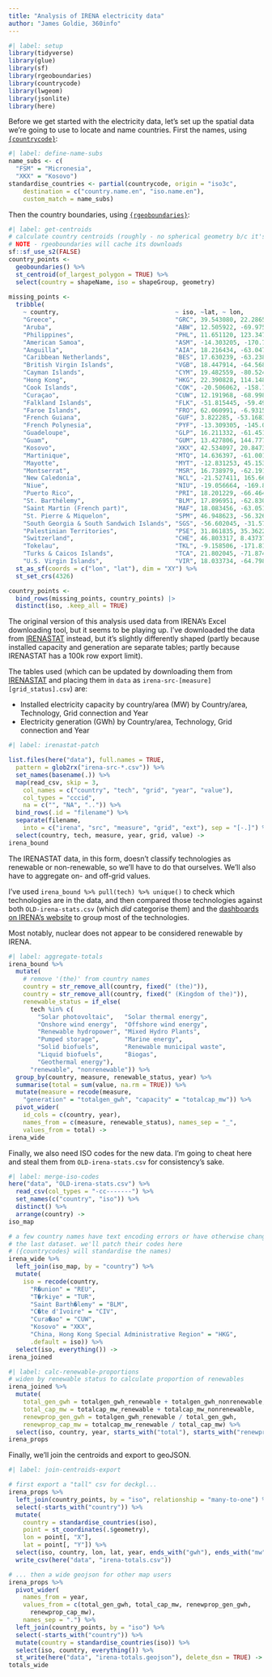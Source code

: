 ```yaml
---
title: "Analysis of IRENA electricity data"
author: "James Goldie, 360info"
---
```


```r
#| label: setup
library(tidyverse)
library(glue)
library(sf)
library(rgeoboundaries)
library(countrycode)
library(lwgeom)
library(jsonlite)
library(here)
```

Before we get started with the electricity data, let's set up the spatial data we're going to use to locate and name countries. First the names, using [`{countrycode}`](https://github.com/vincentarelbundock/countrycode):

```r
#| label: define-name-subs
name_subs <- c(
  "FSM" = "Micronesia",
  "XKX" = "Kosovo")
standardise_countries <- partial(countrycode, origin = "iso3c",
    destination = c("country.name.en", "iso.name.en"),
    custom_match = name_subs)
```

Then the country boundaries, using [`{rgeoboundaries}`](https://github.com/wmgeolab/rgeoboundaries):

```r
#| label: get-centroids
# calculate country centroids (roughly - no spherical geometry b/c it's broken)
# NOTE - rgeoboundaries will cache its downloads
sf::sf_use_s2(FALSE)
country_points <-
  geoboundaries() %>%
  st_centroid(of_largest_polygon = TRUE) %>%
  select(country = shapeName, iso = shapeGroup, geometry)
  
missing_points <-
  tribble(
    ~ country,                                ~ iso, ~lat, ~ lon,
    "Greece",                                 "GRC", 39.543080, 22.286516,
    "Aruba",                                  "ABW", 12.505922, -69.975792,
    "Philippines",                            "PHL", 11.651120, 123.347990,
    "American Samoa",                         "ASM", -14.303205, -170.706638,
    "Anguilla",                               "AIA", 18.216434, -63.047010,
    "Caribbean Netherlands",                  "BES", 17.630239, -63.238425,
    "British Virgin Islands",                 "VGB", 18.447914, -64.568766,
    "Cayman Islands",                         "CYM", 19.482559, -80.524865,
    "Hong Kong",                              "HKG", 22.390828, 114.148064,
    "Cook Islands",                           "COK", -20.506062, -158.705700,
    "Curaçao",                                "CUW", 12.191968, -68.998956,
    "Falkland Islands",                       "FLK", -51.815445, -59.497967,
    "Faroe Islands",                          "FRO", 62.060991, -6.931548,
    "French Guiana",                          "GUF", 3.822285, -53.168343,
    "French Polynesia",                       "PYF", -13.309305, -145.011540,
    "Guadeloupe",                             "GLP", 16.211332, -61.451932,
    "Guam",                                   "GUM", 13.427806, 144.777799,
    "Kosovo",                                 "XKX", 42.534097, 20.847340,
    "Martinique",                             "MTQ", 14.636397, -61.001410,
    "Mayotte",                                "MYT", -12.831253, 45.153049,
    "Montserrat",                             "MSR", 16.738979, -62.191919,
    "New Caledonia",                          "NCL", -21.527411, 165.661714,
    "Niue",                                   "NIU", -19.056664, -169.857740,
    "Puerto Rico",                            "PRI", 18.201229, -66.464860,
    "St. Barthélemy",                         "BLM", 17.896951, -62.830260,
    "Saint Martin (French part)",             "MAF", 18.083456, -63.051166,
    "St. Pierre & Miquelon",                  "SPM", 46.948623, -56.326391,
    "South Georgia & South Sandwich Islands", "SGS", -56.602045, -31.574932,
    "Palestinian Territories",                "PSE", 31.861835, 35.362214,
    "Switzerland",                            "CHE", 46.803317, 8.437373,
    "Tokelau",                                "TKL", -9.158506, -171.816830,
    "Turks & Caicos Islands",                 "TCA", 21.802045, -71.874711,
    "U.S. Virgin Islands",                    "VIR", 18.033734, -64.798169) %>%
  st_as_sf(coords = c("lon", "lat"), dim = "XY") %>%
  st_set_crs(4326)

country_points <-
  bind_rows(missing_points, country_points) |>
  distinct(iso, .keep_all = TRUE)
``` 

The original version of this analysis used data from IRENA's Excel downloading tool, but it seems to be playing up. I've downloaded the data from [IRENASTAT](https://pxweb.irena.org/pxweb/en/IRENASTAT) instead, but it's slightly differently shaped (partly because installed capacity and generation are separate tables; partly because IRENASTAT has a 100k row export limit).

The tables used (which can be updated by downloading them from [IRENASTAT](https://pxweb.irena.org/pxweb/en/IRENASTAT) and placing them in `data` as `irena-src-[measure][grid_status].csv`) are:

* Installed electricity capacity by country/area (MW) by Country/area, Technology, Grid connection and Year
* Electricity generation (GWh) by Country/area, Technology, Grid connection and Year

```r
#| label: irenastat-patch

list.files(here("data"), full.names = TRUE,
  pattern = glob2rx("irena-src-*.csv")) %>%
  set_names(basename(.)) %>%
  map(read_csv, skip = 3,
    col_names = c("country", "tech", "grid", "year", "value"),
    col_types = "cccid",
    na = c("", "NA", "..")) %>%
  bind_rows(.id = "filename") %>%
  separate(filename,
    into = c("irena", "src", "measure", "grid", "ext"), sep = "[-.]") %>%
  select(country, tech, measure, year, grid, value) ->
irena_bound
```

The IRENASTAT data, in this form, doesn't classify technologies as renewable or non-renewable, so we'll have to do that ourselves. We'll also have to aggregate on- and off-grid values.

I've used `irena_bound %>% pull(tech) %>% unique()` to check which technologies are in the data, and then compared those technologies against both `OLD-irena-stats.csv` (which _did_ categorise them) and the [dashboards on IRENA's website](https://www.irena.org/Data/View-data-by-topic/Capacity-and-Generation/Statistics-Time-Series) to group most of the technologies.

Most notably, nuclear does not appear to be considered renewable by IRENA.

```r
#| label: aggregate-totals
irena_bound %>%
  mutate(
    # remove '(the)' from country names
    country = str_remove_all(country, fixed(" (the)")),
    country = str_remove_all(country, fixed(" (Kingdom of the)")),
    renewable_status = if_else(
      tech %in% c(
        "Solar photovoltaic",   "Solar thermal energy",
        "Onshore wind energy",  "Offshore wind energy",
        "Renewable hydropower", "Mixed Hydro Plants",
        "Pumped storage",       "Marine energy",
        "Solid biofuels",       "Renewable municipal waste",
        "Liquid biofuels",      "Biogas",
        "Geothermal energy"),
      "renewable", "nonrenewable")) %>%
  group_by(country, measure, renewable_status, year) %>%
  summarise(total = sum(value, na.rm = TRUE)) %>%
  mutate(measure = recode(measure,
    "generation" = "totalgen_gwh", "capacity" = "totalcap_mw")) %>%
  pivot_wider(
    id_cols = c(country, year),
    names_from = c(measure, renewable_status), names_sep = "_",
    values_from = total) ->
irena_wide
```

Finally, we also need ISO codes for the new data. I'm going to cheat here and steal them from `OLD-irena-stats.csv` for consistency's sake.

```r
#| label: merge-iso-codes
here("data", "OLD-irena-stats.csv") %>%
  read_csv(col_types = "-cc-------") %>%
  set_names(c("country", "iso")) %>%
  distinct() %>%
  arrange(country) ->
iso_map

# a few country names have text encoding errors or have otherwise changed since
# the last dataset. we'll patch their codes here
# ({countrycodes} will standardise the names)
irena_wide %>%
  left_join(iso_map, by = "country") %>%
  mutate(
    iso = recode(country,
      "R�union" = "REU",
      "T�rkiye" = "TUR",
      "Saint Barth�lemy" = "BLM",
      "C�te d'Ivoire" = "CIV",
      "Cura�ao" = "CUW",
      "Kosovo" = "XKX",
      "China, Hong Kong Special Administrative Region" = "HKG",
      .default = iso)) %>%
  select(iso, everything()) ->
irena_joined  
```

```r
#| label: calc-renewable-proportions
# widen by renewable status to calculate proportion of renewables
irena_joined %>%
  mutate(
    total_gen_gwh = totalgen_gwh_renewable + totalgen_gwh_nonrenewable,
    total_cap_mw = totalcap_mw_renewable + totalcap_mw_nonrenewable,
    renewprop_gen_gwh = totalgen_gwh_renewable / total_gen_gwh,
    renewprop_cap_mw = totalcap_mw_renewable / total_cap_mw) %>%
  select(iso, country, year, starts_with("total"), starts_with("renewprop")) ->
irena_props
```

Finally, we'll join the centroids and export to geoJSON.

```r
#| label: join-centroids-export

# first export a "tall" csv for deckgl...
irena_props %>%
  left_join(country_points, by = "iso", relationship = "many-to-one") %>%
  select(-starts_with("country")) %>%
  mutate(
    country = standardise_countries(iso),
    point = st_coordinates(.$geometry),
    lon = point[, "X"],
    lat = point[, "Y"]) %>%
  select(iso, country, lon, lat, year, ends_with("gwh"), ends_with("mw")) %>%
  write_csv(here("data", "irena-totals.csv"))

# ... then a wide geojson for other map users
irena_props %>%
  pivot_wider(
    names_from = year,
    values_from = c(total_gen_gwh, total_cap_mw, renewprop_gen_gwh,
      renewprop_cap_mw),
    names_sep = ".") %>%
  left_join(country_points, by = "iso") %>%
  select(-starts_with("country")) %>%
  mutate(country = standardise_countries(iso)) %>%
  select(iso, country, everything()) %>%
  st_write(here("data", "irena-totals.geojson"), delete_dsn = TRUE) ->
totals_wide
```

